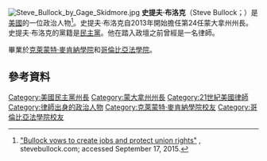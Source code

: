 {{noteTA
|1=zh-cn:史蒂夫;zh-hant:史提夫;
}}
[[File:Steve_Bullock_by_Gage_Skidmore.jpg|thumb]]
'''史提夫·布洛克'''（Steve Bullock；{{bd|1966年|4月11日}}）是[[美國|美國]]的一位政治人物<ref>[http://stevebullock.com/bullock-seeks-governors-office-vowing-to-create-jobs-protect-union-rights "Bullock vows to create jobs and protect union rights"] {{Webarchive|url=https://archive.is/20141119000616/http://stevebullock.com/bullock-seeks-governors-office-vowing-to-create-jobs-protect-union-rights |date=2014-11-19 }}, stevebullock.com; accessed September 17, 2015.</ref>。史提夫·布洛克自2013年開始擔任第24任蒙大拿州州長。史提夫·布洛克的黨籍是[[民主黨_(美國)|民主黨]]。他在踏入政壇之前曾經是一名律師。

畢業於[[克萊蒙特·麥肯納學院|克萊蒙特·麥肯納學院]]和[[哥倫比亞法學院|哥倫比亞法學院]]。

== 參考資料 ==
{{reflist}}
{{DEFAULTSORT:Bullock, Steve}}
[[Category:美國民主黨州長|Category:美國民主黨州長]]
[[Category:蒙大拿州州長|Category:蒙大拿州州長]]
[[Category:21世紀美國律師|Category:21世紀美國律師]]
[[Category:律師出身的政治人物|Category:律師出身的政治人物]]
[[Category:克萊蒙特·麥肯納學院校友|Category:克萊蒙特·麥肯納學院校友]]
[[Category:哥倫比亞法學院校友|Category:哥倫比亞法學院校友]]